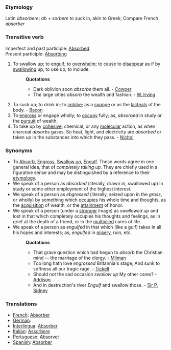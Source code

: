 ===Etymology===
Latin ''absorbere''; ''ab'' + ''sorbere'' to suck in, akin to Greek; Compare French ''absorber''
===Transitive verb===
Imperfect and past participle: [[Absorbed]]<br>
Present participle: [[Absorbing]]
#To swallow up; to [[engulf]]; to [[overwhelm]]; to cause to [[disappear]] as if by [[swallowing]] up; to use up; to include.
#:'''Quotations'''
#:*Dark oblivion soon ''absorbs'' them all. - [[Cowper]]
#:*The large cities ''absorb'' the wealth and fashion. - [[W. Irving]]
#To suck up; to drink in; to [[imbibe]]; as a [[sponge]] or as the [[lacteals]] of the body. - [[Bacon]]
#To [[engross]] or engage wholly; to [[occupy]] fully; as, ''absorbed'' in study or the [[pursuit]] of wealth.
#To take up by [[cohesive]], chemical, or any [[molecular]] action, as when charcoal ''absorbs'' gases. So heat, light, and electricity are ''absorbed'' or taken up in the substances into which they pass. - [[Nichol]]
===Synonyms===
*To [[Absorb]], [[Engross]], [[Swallow up]], [[Engulf]]. These words agree in one general idea, that of ''completely taking up''. They are chiefly used in a figurative sense and may be distinguished by a reference to their [[etymology]]. 
*We speak of a person as ''absorbed'' (literally, drawn in, swallowed up) in study or some other employment of the highest interest. 
*We speak of a person as ''ebgrossed'' (literally, seized upon in the ''gross'', or wholly) by something which [[occupies]] his whole time and thoughts, as the [[acquisition]] of wealth, or the [[attainment]] of honor. 
*We speak of a person (under a [[stronger]] image) as ''swallowed up'' and lost in that which completely occupies his thoughts and feelings, as in grief at the death of a friend, or in the [[multiplied]] cares of life. 
*We speak of a person as ''engulfed'' in that which (like a gulf) takes in all his hopes and interests; as, ''engulfed'' in [[misery]], ruin, etc.
*:'''Quotations'''
*:*That grave question which had begun to ''absorb'' the Christian mind -- the marriage of the clergy. - [[Milman]]
*:*Too long hath love ''engrossed'' Britannia's stage, And sunk to softness all our tragic rage. - [[Tickell]]
*:*Should not the sad occasion ''swallow up'' My other cares? - [[Addison]]
*:*And in destruction's river ''Engulf'' and swallow those. - [[Sir P. Sidney]]
===Translations===
*[[French]]: [[Absorber]]
*[[German]]: [[]]
*[[Interlingua]]: [[Absorber]]
*[[Italian]]: [[Assorbere]]
*[[Portuguese]]: [[Absorver]]
*[[Spanish]]: [[Absorber]]